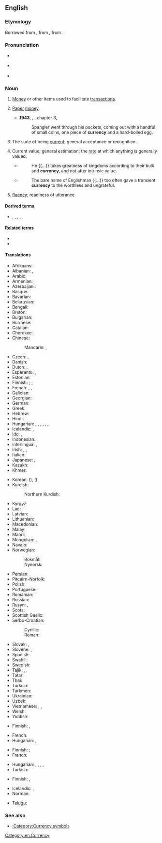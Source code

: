 ==English==
{{wikipedia}}

===Etymology===
Borrowed from {{bor|en|ML.|currentia}}, from {{der|en|la|currēns}}, from {{m|la|currō}}.

===Pronunciation===
* {{a|RP}} {{IPA|en|/ˈkʌɹ.ən.si/}}
* {{a|US}} {{IPA|en|/ˈkʌɹ.ən.si/|/ˈkɝ.ən.si/}}
* {{audio|en|en-us-currency.ogg|Audio (US)}} {{qualifier|accents with the [[w:English-language_vowel_changes_before_historic_/r/#Hurry.E2.80.93furry_merger|"Hurry-furry" merger]]}}

===Noun===
{{en-noun|~}}

# [[money|Money]] or other items used to facilitate [[transaction]]s.
#: {{ux|en|[[wampum|Wampum]] was used as a '''currency''' by [[Amerindian]]s.}}
# {{lb|en|more|_|specifically}} [[paper|Paper]] [[money]].
#* '''1943''', {{w|William Saroyan}}, {{w|The Human Comedy (novel)|''The Human Comedy''}}, chapter 3,
#*: Spangler went through his pockets, coming out with a handful of small coins, one piece of '''currency''' and a hard-boiled egg.
# The state of being [[current]]; general acceptance or recognition.
#: {{ux|en|The [[jargon|jargon’s]] '''currency'''.}}
# {{lb|en|obsolete}} Current value; general estimation; the [[rate]] at which anything is generally valued.
#* {{RQ:Bacon Spain}}
#*: He {{...}} takes greatness of kingdoms according to their bulk and '''currency''', and not after intrinsic value.
#* {{RQ:Irving Sketch Book}}
#*: The bare name of Englishman {{...}} too often gave a transient '''currency''' to the worthless and ungrateful.
# {{lb|en|obsolete}} [[fluency]]; readiness of utterance

====Derived terms====
* {{sense|economics}} {{l|en|fiat currency}}, {{l|en|closed currency}}, {{l|en|hard currency}}, {{l|en|metacurrency}}, {{l|en|cryptocurrency}}

====Related terms====
* {{l|en|current}}
* {{l|en|course}}

====Translations====
{{trans-top|money or other item used to facilitate transactions}}
* Afrikaans: {{t|af|geldeenheid}}
* Albanian: {{t+|sq|devizë|f}}, {{t+|sq|valutë|f}}
* Arabic: {{t|ar|عُمْلَة|f}}
* Armenian: {{t+|hy|արժույթ}}
* Azerbaijani: {{t+|az|valyuta}}
* Basque: {{t|eu|dibisa}}
* Bavarian: {{t|bar|Zahlungsmidd}}
* Belarusian: {{t|be|валю́та|f}}
* Bengali: {{t|bn|মুদ্রা}}
* Breton: {{t+|br|moneiz}}
* Bulgarian: {{t+|bg|валу́та|f}}
* Burmese: {{t+|my|ငွေကြေး}}
* Catalan: {{t+|ca|moneda|f}}
* Cherokee: {{t|chr|ᎠᏕᎳ}}
* Chinese:
*: Mandarin: {{t+|cmn|貨幣}}, {{t+|cmn|货币|tr=huòbì}}
* Czech: {{t+|cs|měna|f}}, {{t+|cs|valuta|f}}
* Danish: {{t+|da|valuta|c}}
* Dutch: {{t+|nl|munteenheid|f}}, {{t+|nl|valuta|f}}
* Esperanto: {{t+|eo|mono}}, {{t+|eo|valuto}}
* Estonian: {{t|et|valuuta}}
* Finnish: {{t+|fi|valuutta}} {{qualifier|primarily foreign currency}}; {{l|fi|maksuväline}} {{qualifier|means of payment}}; {{t+|fi|raha}}
* French: {{t+|fr|monnaie|f}}, {{t+|fr|devise|f}}, {{t+|fr|numéraire|m}}
* Galician: {{t+|gl|moeda|f}}
* Georgian: {{t|ka|ვალუტა}}
* German: {{t+|de|Währung|f}}
* Greek: {{t+|el|νόμισμα|n}}
* Hebrew: {{t+|he|מַטְבֵּעַ|m|tr=matbéa'}}
* Hindi: {{t+|hi|मुद्रा|f}}
* Hungarian: {{t+|hu|fizetőeszköz}}, {{t+|hu|pénznem}}, {{t+|hu|pénz}}, {{t+|hu|valuta}}, {{t|hu|valutanem}}, {{t+|hu|deviza}}, {{t|hu|devizanem}}
* Icelandic: {{t|is|gjaldmiðill|m}}, {{t|is|gjaldeyrir|m}}
* Ido: {{t+|io|moneto}}, {{t+|io|valuto}}
* Indonesian: {{t+|id|mata uang}}, {{t+|id|valuta}}
* Interlingua: {{t|ia|moneta}}, {{t|ia|numerario}}
* Irish: {{t|ga|airgeadra|m}}, {{t+|ga|airgead|m}}, {{t|ga|airgead reatha|m}}
* Italian: {{t+|it|valuta}}
* Japanese: {{t+|ja|通貨|tr=つうか, tsūka}}, {{t+|ja|貨幣|tr=かへい, kahei}}
* Kazakh: {{t|kk|валюта}}
* Khmer: {{t|km|រូបិយវត្ថុ}}
{{trans-mid}}
* Korean: {{t+|ko|통화}} ({{t+|ko|通貨}}), {{t+|ko|화폐}} ({{t+|ko|貨幣}})
* Kurdish:
*: Northern Kurdish: {{t+|kmr|yekeya diravê}}
* Kyrgyz: {{t+|ky|валюта}}
* Lao: {{t|lo|ເງິນຕາ}}
* Latvian: {{t+|lv|valūta|f}}
* Lithuanian: {{t+|lt|valiuta|f}}
* Macedonian: {{t|mk|валута|f}}
* Malay: {{t|ms|mata wang}}
* Maori: {{t|mi|pūnaha moni}}
* Mongolian: {{t|mn|мөнгөн гүйлгээ}}, {{t+|mn|валют}}
* Navajo: {{t|nv|béeso|sc=Latn}}
* Norwegian:
*: Bokmål: {{t+|nb|valuta|m}}
*: Nynorsk: {{t|nn|valuta|m}}
* Persian: {{t+|fa|پول|tr=pul}}
* Pitcairn-Norfolk: {{t|pih|kurencii}}
* Polish: {{t+|pl|waluta|f}}
* Portuguese: {{t+|pt|moeda|f}}
* Romanian: {{t+|ro|valută|f}}
* Russian: {{t+|ru|валю́та|f}}
* Rusyn: {{t|rue|мі́на|f}}, {{t|rue|валю́та|f}}
* Scots: {{t|sco|siller}}
* Scottish Gaelic: {{t|gd|ruith-airgid}}
* Serbo-Croatian:
*: Cyrillic: {{t|sh|валу́та|f}}
*: Roman: {{t+|sh|valúta|f}}
* Slovak: {{t|sk|mena|f}}, {{t|sk|valuta|f}}
* Slovene: {{t|sl|valuta|f}}, {{t|sl|plačilno sredstvo|n}}
* Spanish: {{t+|es|moneda|f}}
* Swahili: {{t+|sw|fulusi}}
* Swedish: {{t+|sv|valuta}}
* Tajik: {{t+|tg|асъор}}, {{t|tg|арз}}, {{t+|tg|валюта}}
* Tatar: {{t|tt|валюта}}
* Thai: {{t+|th|เงินตรา}}
* Turkish: {{t+|tr|para birimi}}
* Turkmen: {{t|tk|walýuta}}
* Ukrainian: {{t+|uk|валю́та|f}}
* Uzbek: {{t+|uz|valyuta}}
* Vietnamese: {{t+|vi|tiền tệ}}, {{t+|vi|ngoại tệ}} {{qualifier|foreign currency}}, {{t+|vi|ngoại hối}}
* Welsh: {{t+|cy|arian breiniol}}
* Yiddish: {{t|yi|וואַלוטע|f}}
{{trans-bottom}}

{{trans-top|paper money}}
* Finnish: {{t+|fi|seteliraha}}, {{t+|fi|paperiraha}}
{{trans-mid}}
* French: {{t+|fr|billet de banque|m}} {{qualifier|literally}}
* Hungarian: {{t+|hu|papírpénz}}, {{t+|hu|bankjegy}}
{{trans-bottom}}

{{trans-top|state of being current; general acceptance or recognition}}
* Finnish: {{t+|fi|ajantasaisuus}} {{gloss|pertaining to present time}}; {{t+|fi|hyväksyttävyys}} {{qualifier|acceptance}}
* French: {{t+|fr|courant}}
{{trans-mid}}
* Hungarian: {{t|hu|közhasználat}}, {{t+|hu|forgalom}}, {{t+|hu|érvény}}, {{t+|hu|érvényesség}}, {{t|hu|elfogadottság}}
* Turkish: {{t+|tr|geçerlilik}}
{{trans-bottom}}

{{trans-see|fluency}}

{{trans-top|current value; general estimation}}
* Finnish: {{t+|fi|arvostus}}, {{t|fi|arvonanto}}
{{trans-mid}}
{{trans-bottom}}

{{checktrans-top}}
* Icelandic: {{t-check|is|gjaldmiðill|m}}, {{t-check|is|gjaldeyrir|m}}
* Norman: {{t-check|nrf|cours|m}} {{qualifier|Jersey}}
{{trans-mid}}
* Telugu: {{t+check|te|ద్రవ్యం}}
{{trans-bottom}}

===See also===
* [[:Category:Currency symbols]]

[[Category:en:Currency]]